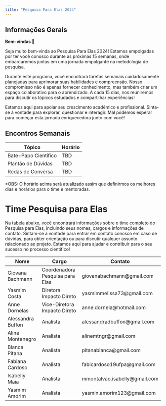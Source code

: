 ```yaml
---
title: "Pesquisa Para Elas 2024"
---
```


## Informações Gerais

**Bem-vindas 💜**

Seja muito bem-vinda ao Pesquisa Para Elas 2024! Estamos empolgadas por ter você conosco durante as próximas 15 semanas, onde embarcaremos juntas em uma jornada empolgante na metodologia de pesquisa.

Durante este programa, você encontrará tarefas semanais cuidadosamente planejadas para aprimorar suas habilidades e compreensão. Nosso compromisso não é apenas fornecer conhecimento, mas também criar um espaço colaborativo para o aprendizado. A cada 15 dias, nos reuniremos para discutir os tópicos estudados e compartilhar experiências!

Estamos aqui para apoiar seu crescimento acadêmico e profissional. Sinta-se à vontade para explorar, questionar e interagir. Mal podemos esperar para começar esta jornada enriquecedora junto com você!

## Encontros Semanais

| Tópico                | Horário |
|-----------------------|---------|
| Bate-Papo Científico  | TBD     |
| Plantão de Dúvidas    | TBD     |
| Rodas de Conversa     | TBD     |

\*OBS: O horário acima será atualizado assim que definirmos os melhores dias e horários para o time e mentoradas.

# Time Pesquisa para Elas

Na tabela abaixo, você encontrará informações sobre o time completo do Pesquisa para Elas, incluindo seus nomes, cargos e informações de contato. Sintam-se à vontade para entrar em contato conosco em caso de dúvidas, para obter orientação ou para discutir qualquer assunto relacionado ao projeto. Estamos aqui para ajudar e contribuir para o seu sucesso no processo científico!

| Nome              | Cargo                           | Contato                        |
|--------------------|--------------------------|---------------------------|
| Giovana Bachmann  | Coordenadora Pesquisa para Elas | giovanabachmann\@gmail.com     |
| Yasmim Costa      | Diretora Impacto Direto         | yasmimmelissa73\@gmail.com     |
| Anne Dornelas     | Vice-Diretora Impacto Direto    | anne.dornela\@hotmail.com      |
| Alessandra Buffon | Analista                        | alessandradbuffon\@gmail.com   |
| Aline Montenegro  | Analista                        | alinemtngr\@gmail.com          |
| Bianca Pitana     | Analista                        | pitanabianca\@gmail.com        |
| Fabiana Cardoso   | Analista                        | fabicardoso19ufpa\@gmail.com   |
| Isabelly Maia     | Analista                        | mmontalvao.isabelly\@gmail.com |
| Yasmim Amorim     | Analista                        | yasmin.amorim123\@gmail.com    |
